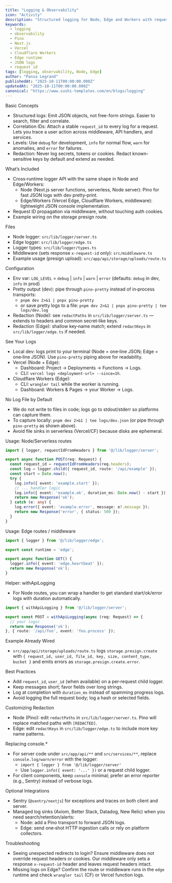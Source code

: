 ```yaml
---
title: "Logging & Observability"
icon: "Activity"
description: "Structured logging for Node, Edge and Workers with request IDs, redaction and per-route examples. Works on Vercel, Cloudflare and Node servers."
keywords:
  - logging
  - observability
  - Pino
  - Next.js
  - Vercel
  - Cloudflare Workers
  - Edge runtime
  - JSON logs
  - request id
tags: [logging, observability, Node, Edge]
author: "Pansa Legrand"
publishedAt: "2025-10-11T00:00:00.000Z"
updatedAt: "2025-10-11T00:00:00.000Z"
canonical: "https://www.sushi-templates.com/en/blogs/logging"
---
```


Basic Concepts
- Structured logs: Emit JSON objects, not free-form strings. Easier to search, filter and correlate.
- Correlation IDs: Attach a stable `request_id` to every log for a request. Lets you trace a user action across middleware, API handlers, and services.
- Levels: Use `debug` for development, `info` for normal flow, `warn` for anomalies, and `error` for failures.
- Redaction: Never log secrets, tokens or cookies. Redact known-sensitive keys by default and extend as needed.

What’s Included
- Cross‑runtime logger API with the same shape in Node and Edge/Workers:
  - Node (Next.js server functions, serverless, Node server): Pino for fast JSON logs with dev pretty‑print.
  - Edge/Workers (Vercel Edge, Cloudflare Workers, middleware): lightweight JSON console implementation.
- Request ID propagation via middleware, without touching auth cookies.
- Example wiring on the storage presign route.

Files
- Node logger: `src/lib/logger/server.ts`
- Edge logger: `src/lib/logger/edge.ts`
- Logger types: `src/lib/logger/types.ts`
- Middleware (sets response `x-request-id` only): `src/middleware.ts`
- Example usage (presign upload): `src/app/api/storage/uploads/route.ts`

Configuration
- Env var: `LOG_LEVEL` = `debug` | `info` | `warn` | `error` (defaults: `debug` in dev, `info` in prod)
- Pretty output (dev): pipe through `pino-pretty` instead of in‑process transports:
  - `pnpm dev 2>&1 | pnpx pino-pretty`
  - or save pretty logs to a file: `pnpm dev 2>&1 | pnpx pino-pretty | tee logs/dev.log`
- Redaction (Node): see `redactPaths` in `src/lib/logger/server.ts` — extends to headers and common secret‑like keys.
- Redaction (Edge): shallow key‑name match; extend `redactKeys` in `src/lib/logger/edge.ts` if needed.

See Your Logs
- Local dev: logs print to your terminal (Node = one‑line JSON; Edge = one‑line JSON). Use `pino-pretty` piping above for readability.
- Vercel (Node + Edge):
  - Dashboard: Project → Deployments → Functions → Logs.
  - CLI: `vercel logs <deployment-url> --since=1h`.
- Cloudflare Workers (Edge):
  - CLI: `wrangler tail` while the worker is running.
  - Dashboard: Workers & Pages → your Worker → Logs.

No Log File by Default
- We do not write to files in code; logs go to stdout/stderr so platforms can capture them.
- To capture locally: `pnpm dev 2>&1 | tee logs/dev.json` (or pipe through `pino-pretty` as shown above).
- Avoid file sinks in serverless (Vercel/CF) because disks are ephemeral.

Usage: Node/Serverless routes
```ts
import { logger, requestIdFromHeaders } from '@/lib/logger/server';

export async function POST(req: Request) {
  const request_id = requestIdFromHeaders(req.headers);
  const log = logger.child({ request_id, route: '/api/example' });
  const start = Date.now();
  try {
    log.info({ event: 'example.start' });
    // ... handler logic
    log.info({ event: 'example.ok', duration_ms: Date.now() - start });
    return new Response('ok');
  } catch (e: any) {
    log.error({ event: 'example.error', message: e?.message });
    return new Response('error', { status: 500 });
  }
}
```

Usage: Edge routes / middleware
```ts
import { logger } from '@/lib/logger/edge';

export const runtime = 'edge';

export async function GET() {
  logger.info({ event: 'edge.heartbeat' });
  return new Response('ok');
}
```

Helper: withApiLogging
- For Node routes, you can wrap a handler to get standard start/ok/error logs with duration automatically.

```ts
import { withApiLogging } from '@/lib/logger/server';

export const POST = withApiLogging(async (req: Request) => {
  // your logic
  return new Response('ok');
}, { route: '/api/foo', event: 'foo.process' });
```

Example Already Wired
- `src/app/api/storage/uploads/route.ts` logs `storage.presign.create` with `{ request_id, user_id, file_id, key, size, content_type, bucket }` and emits errors as `storage.presign.create.error`.

Best Practices
- Add `request_id`, `user_id` (when available) on a per‑request child logger.
- Keep messages short; favor fields over long strings.
- Log at completion with `duration_ms` instead of spamming progress logs.
- Avoid logging the full request body; log a hash or selected fields.

Customizing Redaction
- Node (Pino): edit `redactPaths` in `src/lib/logger/server.ts`. Pino will replace matched paths with `[REDACTED]`.
- Edge: edit `redactKeys` in `src/lib/logger/edge.ts` to include more key name patterns.

Replacing console.*
- For server code under `src/app/api/**` and `src/services/**`, replace `console.log/warn/error` with the logger:
  - `import { logger } from '@/lib/logger/server'`
  - Use `logger.info({ event: '...' })` or a request child logger.
- For client components, keep `console` minimal; prefer an error reporter (e.g., Sentry) instead of verbose logs.

Optional Integrations
- Sentry (`@sentry/nextjs`) for exceptions and traces on both client and server.
- Managed log sinks (Axiom, Better Stack, Datadog, New Relic) when you need search/retention/alerts:
  - Node: add a Pino transport to forward JSON logs.
  - Edge: send one‑shot HTTP ingestion calls or rely on platform collectors.

Troubleshooting
- Seeing unexpected redirects to login? Ensure middleware does not override request headers or cookies. Our middleware only sets a response `x-request-id` header and leaves request headers intact.
- Missing logs on Edge? Confirm the route or middleware runs in the `edge` runtime and check `wrangler tail` (CF) or Vercel function logs.

